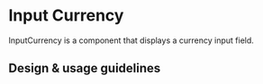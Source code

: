 
<Meta title="Components/Forms and Inputs/InputCurrency/Docs" />

# Input Currency

InputCurrency is a component that displays a currency input field.

## Design & usage guidelines
